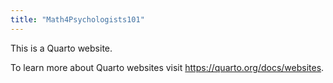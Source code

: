 ```yaml
---
title: "Math4Psychologists101"
---
```


This is a Quarto website.

To learn more about Quarto websites visit <https://quarto.org/docs/websites>.
